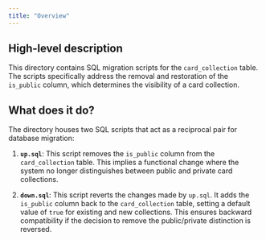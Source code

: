 ```yaml
---
title: "Overview"
---
```


## High-level description
This directory contains SQL migration scripts for the `card_collection` table. The scripts specifically address the removal and restoration of the `is_public` column, which determines the visibility of a card collection.

## What does it do?
The directory houses two SQL scripts that act as a reciprocal pair for database migration:

1. **`up.sql`**: This script removes the `is_public` column from the `card_collection` table. This implies a functional change where the system no longer distinguishes between public and private card collections.

2. **`down.sql`**: This script reverts the changes made by `up.sql`. It adds the `is_public` column back to the `card_collection` table, setting a default value of `true` for existing and new collections. This ensures backward compatibility if the decision to remove the public/private distinction is reversed. 
